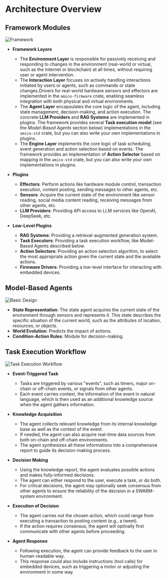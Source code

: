 # Architecture Overview

## Framework Modules

![Framework](https://raw.githubusercontent.com/AIMOverse/amico/refs/heads/main/images/framework-v2.png)

- **Framework Layers**

  - The **Environment Layer** is responsible for passively receiving and responding to changes in the environment (real-world or virtual, such as the Internet or blockchain) at all times, without requiring user or agent intervention.
  - The **Interaction Layer** focuses on actively handling interactions initiated by users or agents, such as commands or state changes.Drivers for real-world hardware sensors and effectors are implemented in the `amico-firmware` crate, enabling seamless integration with both physical and virtual environments.
  - The **Agent Layer** encapsulates the core logic of the agent, including state management, decision-making, and action execution. The concrete **LLM Providers** and **RAG Systems** are implemented in plugins. The framework provides several **Task execution model** (see the *Model-Based Agents* section below) implementations in the `amico-std` crate, but you can also write your own implementations in plugins.
  - The **Engine Layer** implements the core logic of task scheduling, event generation and action selection based on events. The framework provides an implementation of **Action Selector** based on mapping in the `amico-std` crate, but you can also write your own implementations in plugins.

- **Plugins**

  - **Effectors**: Perform actions like hardware module control, transaction execution, content posting, sending messages to other agents, etc.
  - **Sensors**: Acquire the current state of the environment like sensor reading, social media content reading, receiving messages from other agents, etc.
  - **LLM Providers**: Providing API access to LLM services like OpenAI, DeepSeek, etc.

- **Low-Level Plugins**

  - **RAG Systems**: Providing a retrieval-augmented generation system.
  - **Task Executors**: Providing a task execution workflow, like Model-Based Agents described below.
  - **Action Selectors**: Providing an action selection algorithm, to select the most appropriate action given the current state and the available actions.
  - **Firmware Drivers**: Providing a low-level interface for interacting with embedded devices.

## Model-Based Agents

![Basic Design](https://raw.githubusercontent.com/AIMOverse/amico/refs/heads/main/images/model_based.png)

- **State Representation**: The state agent acquires the current state of the environment through sensors and represents it. This state describes the specific situation of the current world, such as the attributes of location, resources, or objects.
- **World Evolution**: Predicts the impact of actions.
- **Condition-Action Rules**: Module for decision-making.

## Task Execution Workflow

![Task Execution Workflow](https://raw.githubusercontent.com/AIMOverse/amico/refs/heads/main/images/task_exec.png)

- **Event-Triggered Task**

  - Tasks are triggered by various "events", such as timers, major on-chain or off-chain events, or signals from other agents.
  - Each event carries context, the information of the event in natural language, which is then used as an additional knowledge source when the agent gathers information.

- **Knowledge Acquisition**

  - The agent collects relevant knowledge from its internal knowledge base as well as the context of the event.
  - If needed, the agent can also acquire real-time data sources from both on-chain and off-chain environments.
  - The agent synthesizes all these informations into a comprehensive report to guide its decision-making process.

- **Decision Making**

  - Using the knowledge report, the agent evaluates possible actions and makes fully-informed decisions.
  - The agent can either respond to the user, execute a task, or do both.
  - For critical decisions, the agent may optionally seek consensus from other agents to ensure the reliability of the decision in a SWARM-system environment.

- **Execution of Decision**

  - The agent carries out the chosen action, which could range from executing a transaction to posting content (e.g., a tweet).
  - If the action requires consensus, the agent will optinally first communicate with other agents before proceeding.

- **Agent Response**

  - Following execution, the agent can provide feedback to the user in human-readable way.
  - This response could also include instructions (tool calls) for embedded devices, such as triggering a motor or adjusting the environment in some way.
